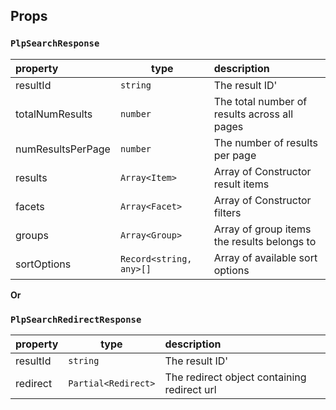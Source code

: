 
<Meta of={SearchResultsStories} />

## Props
<Controls />

### `PlpSearchResponse`
  | property              | type                     | description|
  | :---------------------| -------------------------| :--------- |
  | resultId              | `string`                 | The result ID' |
  | totalNumResults       | `number`                 | The total number of results across all pages |
  | numResultsPerPage     | `number`                 | The number of results per page |
  | results               | `Array<Item>`            | Array of Constructor result items |
  | facets                | `Array<Facet>`           | Array of Constructor filters  |
  | groups                | `Array<Group>`           | Array of group items the results belongs to  |
  | sortOptions           | `Record<string, any>[]`  | Array of available sort options  |

**Or** 

### `PlpSearchRedirectResponse`
  | property              | type                     | description|
  | :---------------------| -------------------------| :--------- |
  | resultId              | `string`                 | The result ID' |
  | redirect              | `Partial<Redirect>`      | The redirect object containing redirect url |
